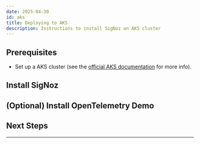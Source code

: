 ```yaml
---
date: 2025-04-30
id: aks
title: Deploying to AKS
description: Instructions to install SigNoz on AKS cluster
---
```



<SigNozCloud />

## Prerequisites

- Set up a AKS cluster (see the [official AKS documentation][1] for more info).

<CommonPrerequisites />

## Install SigNoz

<K8sInstall />



## (Optional) Install OpenTelemetry Demo

<K8sOtelDemo />

## Next Steps

<NextSteps />

---

[1]: https://learn.microsoft.com/en-us/azure/aks/learn/quick-kubernetes-deploy-portal?tabs=azure-cli
[2]: https://github.com/SigNoz/charts/tree/main/charts/signoz#configuration
